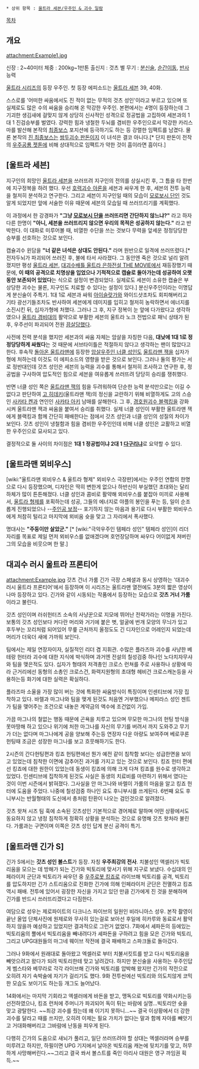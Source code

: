  * 상위 항목 : [[울트라 세븐/우주인 & 괴수 일람]]

[[목차]]

== 개요 ==
attachment:Example1.jpg

신장 : 2~40미터
체중 : 200kg~1만톤
출신지 : 것츠 별
무기 : [[분신술]], [[순간이동]], [[반사]] 능력

[[울트라 시리즈]]의 등장 우주인. 첫 등장 에피소드는 [[울트라 세븐]] 39, 40화.

스스로를 '어떠한 싸움에서도 진 적이 없는 무적의 것츠 성인'이라고 부르고 있으며 또 실제로도 많은 수의 싸움을 승리해 온 막강한 우주인. 본편에서는 4명이 등장하는데 그 기괴한 생김새에 걸맞지 않게 상당히 신사적인 성격으로 정공법을 고집하여 세븐과의 1대 1 진검승부를 벌였다. 강력한 힘과 냉철한 두뇌를 겸비한 우주인으로서 막강한 카리스마를 발산해 본작의 [[최종보스]] 포지션에 등극하기도 하는 등 강렬한 임팩트를 남겼다. 물론 본작의 [[진 최종보스]]는 [[쌍두괴수 판돈]]이지 이 녀석은 결코 아니다.[* 단지 판돈이 전작의 [[우주공룡 젯톤]]에 비해 상대적으로 임팩트가 약한 것이 흠이라면 흠이다.]

== [울트라 세븐] ==
지구인의 희망인 [[울트라 세븐]]을 쓰러뜨려 지구인의 전의를 상실시킨 후, 그 틈을 타 한번에 지구정복을 하려 했다. 우선 [[호력괴수 아론]]을 세븐과 싸우게 한 후, 세븐의 전투 능력을 철저히 분석하고 연구한다. 그리고 세븐이 지구인일 때의 모습이 [[모로보시 단]]인 것도 알게 되었지만 앞에 서술한 이유 때문에 세븐의 모습일 때 쓰러뜨리기를 계획했다. 

이 과정에서 한 강경파가 '''"그냥 [[모로보시 단]]을 쓰러뜨리면 간단하지 않느냐?"''' 라고 하자 다른 한명이 '''"아니, 세븐을 쓰러뜨리지 않으면 우리의 목적은 성공하지 않는다."''' 라고 반박한다. 이 대화로 미루어볼 때, 비열한 수단을 쓰는 것보다 무력을 앞세운 정정당당한 승부를 선호하는 것으로 보인다.

캡슐괴수 윈담을 '''"너 같은 녀석은 상대도 안된다."''' 라며 원반으로 일격에 쓰러뜨렸다.[* 전자두뇌가 파괴되어 쓰러진 후, 불에 타서 사라졌다. 그 동안엔 죽은 것으로 널리 알려졌지만 평성 [[울트라 세븐]], [[대괴수배틀 울트라 은하전설 THE MOVIE]]에서 재등장했기 때문에, '''이 때의 공격으로 치명상을 입었으나 기적적으로 캡슐로 돌아가는데 성공하여 오랫동안 보존되어 있었다'''는 식으로 설정이 변경되었다. 실제로도 세븐이 소유한 캡슐은 부상당한 괴수는 물론, 지구인도 치료할 수 있다는 설정이 있다.] 분신우주인이라는 이명답게 분신술이 주특기. 1대 1로 세븐과 싸워 [[아이슬랏가]]와 와이드샷조차도 회피해버리고 기타 광선기들조차도 반사하여 세븐에게 데미지를 입히고 철저히 농락하면서 에너지를 소진시킨 뒤, 십자가형에 처했다. 그러나 그 후, 지구 정복이 눈 앞에 다가왔다고 생각하였으나 [[울트라 경비대]]의 활약으로 부활한 세븐의 울트라 노크 전법으로 패닉 상태가 된 후, 우주선이 파괴되어 전원 [[끔살]]당했다.

사전에 전력 분석을 했지만 세븐과의 싸움 자체는 암살을 자칭한 다음, '''대낮에 1대 1로 정정당당하게 싸웠다'''는 것 때문에 서브타이틀은 적절하지 않다고 생각하는 팬이 많았다고 한다. 후속작 [[돌아온 울트라맨]]에 등장한 [[암살우주인 너클 성인]]도 [[울트라맨 잭]]을 십자가형에 처하는데 이것도 이 에피소드의 영향을 받은 것으로 보인다. 그러나 둘의 평가는 서로 정반대인데 갓츠 성인은 세븐의 능력을 괴수를 통해서 철저히 조사하고 연구한 후, 정공법을 구사하여 압도적인 힘으로 세븐을 여유롭게 쓰러뜨려 당당히 승리를 쟁취했다.

반면 너클 성인 쪽은 [[울트라맨 잭]]의 힘을 두려워하여 단순한 능력 분석만으로는 이길 수 없다고 판단하여 [[고 히데키]](울트라맨 잭)의 정신을 교란하기 위해 비열하게도 고의 스승인 [[사카타 켄]]과 연인인 [[사카타 아키]] 남매를 살해한다. 그 후, [[경호원괴수 블랙킹]]을 강화시켜 울트라맨 잭과 싸움을 붙여서 승리를 취했다. 실제 너클 성인이 부활한 울트라맨 잭에게 블랙킹과 함께 간단히 패배한다는 점에서 갓츠 성인과 너클 성인의 성질의 차이가 보인다. 갓츠 성인이 냉철함과 힘을 겸비한 우주인인데 비해 너클 성인은 교활하고 비열한 우주인으로 묘사되고 있다.

결정적으로 둘 사이의 차이점은 '''1대 1 정공법이냐 2대 1 [[다구리]]냐'''로 요약할 수 있다.

== [울트라맨 뫼비우스] ==
[wiki:"울트라맨 뫼비우스 & 울트라 형제" 뫼비우스 극장판]에서는 우주인 연합의 한명으로 다시 등장했으며, 디자인은 딱히 변한게 없으나 하반신이 부실했던 초대와는 달리 하체가 많이 튼튼해졌다. 너클 성인과 콤비로 활약해 뫼비우스를 붙잡아 미끼로 사용해서, [[울트라 형제]]를 포획하는데 성공, 그들의 에너지로 야플의 봉인을 푸는 등, 일이 순조롭게 진행되었으나 --[[주인공 보정]]-- 포기하지 않는 마음과 용기로 다시 부활한 뫼비우스에게 처참히 털리고 마지막에 뫼비움 슛을 맞고 그 자리에서 폭사했다. 

명대사는 '''"주둥이만 살았군."''' [* [wiki:"극악우주인 템페라 성인" 템페라 성인]이 리더 자리를 목표로 제일 먼저 뫼비우스를 없애겠다며 호언장담하며 싸우다 어이없게 져버린 그의 모습을 비웃으며 한 말.]

== 대괴수 러시 울트라 프론티어 ==

attachment:Example.jpg
갓츠 건너 가룸
긴가 극장 스페셜과 동시 상영하는 '대괴수 러시 울트라 프론티어'에서 등장하며 이 시리즈는 울트라맨 열전에도 3분의 짧은 영상이나마 등장하고 있다. 긴가와 같이 시동되는 작품에서 등장하는 모습으로 '''갓츠 거너 가룸'''이라고 불린다. 

갓츠 성인이며 러쉬헌터즈 소속의 사냥꾼으로 지모에 뛰어난 전략가라는 이명을 가진다. 보통의 갓츠 성인보다 커다란 머리와 거기에 붙은 볏, 얼굴에 번개 모양의 무늬가 있고 후두부는 꼬리처럼 되어있어 무릎 근처까지 올정도도 긴 디자인으로 어레인지 되었는데 머리가 더욱더 새에 가까워 보인다. 

팀에서는 제일 연장자이자, 실질적인 리더 겸 지휘관. 수많은 플라즈마 괴수를 사냥한 베테랑 헌터라 괴수에 대한 지식에 박식하며 과거엔 전설의 칠성검중 하나인 노다치자무샤와 팀을 맺은적도 있다. 십자가 형태의 저격총인 크로스 런쳐를 주로 사용하나 상황에 따라 근거리에선 동형의 소총인 크로스건, 화력지원형의 초대형 헤비건 크로스캐논등을 사용하는등 화기에 대한 실력은 확실하다.

플라즈마 소울을 가장 많이 버는 것에 특화한 싸움방식이 특징이며 인센티브에 가장 집착하고 있다.  바렐과 마그나와 팀을 맺게 된것도 처음엔 거부했으나 메피라스 성인 젠트가 팀을 맺어주는 조건으로 내놓은 계약금의 액수에 조건없이 가입. 

가끔 마그나의 철없는 행동 때문에 곤욕을 치루고 있으며 무모한 마그나의 헌팅 방식을 못마땅해 하고 있으나 위기에 처한 마그나를 자신의 무기를 버려서 까지 도와주고 무기가 더는 없다며 마그나에게 공을 양보해 주는등 연장자 다운 아량도 보여주며 베로쿠론 헌팅때 조금은 성장한 마그나를 보고 흐뭇해하기도 한다.

2시즌의 간다헌팅편과 킹죠 헌팅편에선 뭔가 예전 같이 침착함 보다는 성급한면을 보이고 있었는데 침착한 이면에 감추어진 과거를 가지고 있는 것으로 보인다. 킹죠 헌터 편에선 킹죠에 대한 원한이 있었는데 동생이 킹죠에 의해 크게 다쳐 킹죠를 원수로 생각하고 있었다. 인센티브에 집착하게 된것도 사실은 동생의 치료비를 마련하기 위해서 였다는 것이 이번 시즌에서 밝혀졌다. 그사실을 안 마그나와 바렐이 가룸의 마음을 알고 킹죠 헌터에 도움을 주었다. 나중에 칠성검중 하나인 요도 후니부시를 쓰게된다. 6번째 요도 후니부시는 반월형태의 도신에서 총처럼 탄환이 나오는 검인것으로 알려졌다.

갓츠 왓쳐 시즈
팀 훅에 소속된 갓츠성인 기본적으로 경어체로 말하며 어떤 상황에서도 동요하지 않고 냉정 침착하게 정확히 상황을 분석하는 것으로 유명해 갓츠 왓처라 불린다. 가룸과는 구면이며 이쪽은 갓츠 성인 답게 분신 공격이 특기. 


== [울트라맨 긴가 S] ==
긴가 S에서는 '''갓츠 성인 볼스트'''가 등장. 자칭 '''우주최강의 전사'''. 치불성인 액셀러가 빅토리움을 모으는 데 방해가 되는 긴가와 빅토리에 맞서기 위해 지구로 보냈다. 수십대의 인페라이저 군단과 빅토리가 싸우던 중 [[우주로봇 킹죠]]로 라이브해 빅토리를 공격, 빅토리를 압도하지만 긴가 스트리움으로 진화한 긴가에 의해 인페라이저 군단은 전멸하고 킹죠 역시 패배. 전투에 있어서 굉장한 자신을 가지고 있던 만큼 긴가에게 진 것을 분해하며 긴가를 반드시 쓰러뜨리겠다고 다짐한다.

여담으로 성우는 제로파이트의 다크니스 파이브의 일원인 비라니아스 성우. 본작 촬영이 끝난 올업 단체사진에 원제로와 무사히 있는걸로 보아선 후일에 히카루와 동료로서 활약하지 않을까 예상하고 있었지만 결과적으로 그런거 없었다.
7화에서 셰파돈의 등에있는 빅토리움의 뿔에서 빅토리움을 빼내려다가 셰파돈을 구하려고 힘을 모은 긴가와 빅토리, 그리고 UPG대원들의 마그네 웨이브 작전에 결국 패배하고 스파크돌로 돌아갔다. 

그러나 9화에서 원래대로 돌아왔고 엑셀러로 부터 치불서킷트를 받고 다시 빅토리움을 빼앗으려고 왔다가 되려 빅토리한테 맞고 날려갔다. 하지만 분신술을 사용하는 우주인답게 벰스타와 베무라로 각각 라이브해 긴가와 빅토리를 압박해 왔지만 긴가의 작전으로 오히려 자기 속박술에 자기가 걸리기도 했다. 9화 전투씬에선 빅토리와 의도치않게 코믹한 모습도 보이기도 하는등 개그도 늘어났다.

14화에서는 마지막 기회라고 엑셀러에게 바돈을 받고, 맹독으로 빅토리를 약화시키는등 선전하였으나, 킹죠 런처에 주머니가 파괴되어 독이 튀는 바람에 실명...빅토리안 슛을 맞고 광탈한다. ~~최강 괴수를 줬는데 왜 이기지 못하니...~~
결국 이상황에서 더 강한 괴수를 달라고 때를 쓰지만, 오히려 이제는 필요 가치가 없다는 말과 함께 자아를 빼앗기고 거대화해버리고 그바람에 난동을 피우게 된다.

다행히 긴가의 도움으로 새뇌가 풀리고, 일단 쓰러뜨려야 할 상대는 엑셀러라며 승부를 미루려고 하지만, 하필이면 UPG 기지에서 날아온 빅토리움 캐논에 뒷치기를 맞고, 허무하게 사망해버린다.~~그리고 결국 쏴서 볼스트를 죽인 아리사 대원은 영구 까임권 획득.~~
